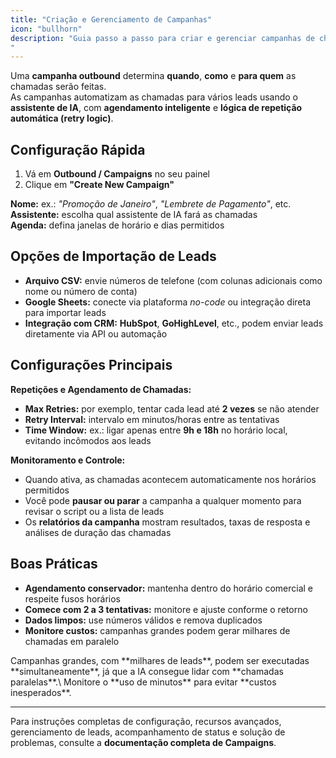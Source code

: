 ```yaml
---
title: "Criação e Gerenciamento de Campanhas"
icon: "bullhorn"
description: "Guia passo a passo para criar e gerenciar campanhas de chamadas outbound, incluindo importação de leads e monitoramento.
"
---
```


Uma **campanha outbound** determina **quando**, **como** e **para quem** as chamadas serão feitas.\
As campanhas automatizam as chamadas para vários leads usando o **assistente de IA**, com **agendamento inteligente** e **lógica de repetição automática (retry logic)**.

## Configuração Rápida

1. Vá em **Outbound / Campaigns** no seu painel
2. Clique em **"Create New Campaign"**

**Nome:** ex.: _"Promoção de Janeiro"_, _"Lembrete de Pagamento"_, etc.\
**Assistente:** escolha qual assistente de IA fará as chamadas\
**Agenda:** defina janelas de horário e dias permitidos

## Opções de Importação de Leads

- **Arquivo CSV:** envie números de telefone (com colunas adicionais como nome ou número de conta)
- **Google Sheets:** conecte via plataforma _no-code_ ou integração direta para importar leads
- **Integração com CRM:** **HubSpot**, **GoHighLevel**, etc., podem enviar leads diretamente via API ou automação

## Configurações Principais

**Repetições e Agendamento de Chamadas:**

- **Max Retries:** por exemplo, tentar cada lead até **2 vezes** se não atender
- **Retry Interval:** intervalo em minutos/horas entre as tentativas
- **Time Window:** ex.: ligar apenas entre **9h e 18h** no horário local, evitando incômodos aos leads

**Monitoramento e Controle:**

- Quando ativa, as chamadas acontecem automaticamente nos horários permitidos
- Você pode **pausar ou parar** a campanha a qualquer momento para revisar o script ou a lista de leads
- Os **relatórios da campanha** mostram resultados, taxas de resposta e análises de duração das chamadas

## Boas Práticas

- **Agendamento conservador:** mantenha dentro do horário comercial e respeite fusos horários
- **Comece com 2 a 3 tentativas:** monitore e ajuste conforme o retorno
- **Dados limpos:** use números válidos e remova duplicados
- **Monitore custos:** campanhas grandes podem gerar milhares de chamadas em paralelo

<Note>
  Campanhas grandes, com **milhares de leads**, podem ser executadas **simultaneamente**, já que a IA consegue lidar com **chamadas paralelas**.\
  Monitore o **uso de minutos** para evitar **custos inesperados**.
</Note>

---

Para instruções completas de configuração, recursos avançados, gerenciamento de leads, acompanhamento de status e solução de problemas, consulte a **documentação completa de Campaigns**.